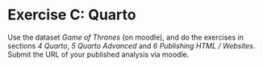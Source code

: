 # Exercise C: Quarto


Use the dataset *Game of Thrones* (on moodle), and do the exercises in sections *4 Quarto*, *5 Quarto Advanced* and *6 Publishing HTML / Websites*. Submit the URL of your published analysis via moodle.
